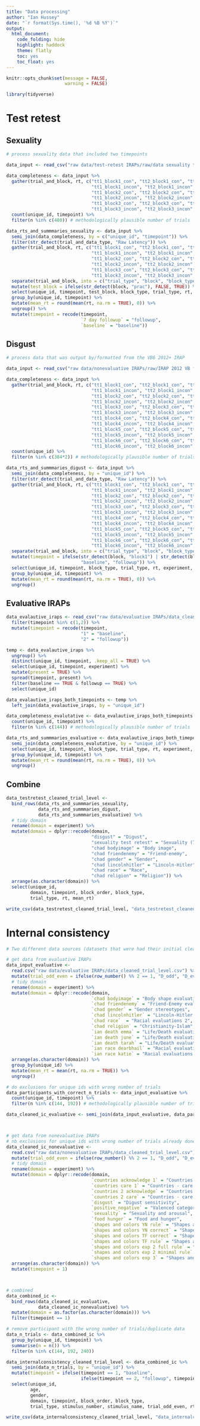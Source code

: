 ```yaml
---
title: "Data processing"
author: "Ian Hussey"
date: "`r format(Sys.time(), '%d %B %Y')`"
output:
  html_document:
    code_folding: hide
    highlight: haddock
    theme: flatly
    toc: yes
    toc_float: yes
---
```


```r
knitr::opts_chunk$set(message = FALSE,
                      warning = FALSE)
```

```r

library(tidyverse)

```

# Test retest

## Sexuality

```r

# process sexuality data that included two timepoints 

data_input <- read_csv("raw data/test-retest IRAPs/raw/data sexuality test retest - trial level.csv")

data_completeness <- data_input %>%
  gather(trial_and_block, rt, c("tt1_block1_con", "tt2_block1_con", "tt3_block1_con", "tt4_block1_con", 
                                "tt1_block1_incon", "tt2_block1_incon", "tt3_block1_incon", "tt4_block1_incon", 
                                "tt1_block2_con", "tt2_block2_con", "tt3_block2_con", "tt4_block2_con", 
                                "tt1_block2_incon", "tt2_block2_incon", "tt3_block2_incon", "tt4_block2_incon", 
                                "tt1_block3_con", "tt2_block3_con", "tt3_block3_con", "tt4_block3_con", 
                                "tt1_block3_incon", "tt2_block3_incon", "tt3_block3_incon", "tt4_block3_incon")) %>%
  count(unique_id, timepoint) %>%
  filter(n %in% c(480)) # methodologically plausible number of trials

data_rts_and_summmaries_sexuality <- data_input %>%
  semi_join(data_completeness, by = c("unique_id", "timepoint")) %>%
  filter(str_detect(trial_and_data_type, "Raw Latency")) %>%
  gather(trial_and_block, rt, c("tt1_block1_con", "tt2_block1_con", "tt3_block1_con", "tt4_block1_con", 
                                "tt1_block1_incon", "tt2_block1_incon", "tt3_block1_incon", "tt4_block1_incon", 
                                "tt1_block2_con", "tt2_block2_con", "tt3_block2_con", "tt4_block2_con", 
                                "tt1_block2_incon", "tt2_block2_incon", "tt3_block2_incon", "tt4_block2_incon", 
                                "tt1_block3_con", "tt2_block3_con", "tt3_block3_con", "tt4_block3_con", 
                                "tt1_block3_incon", "tt2_block3_incon", "tt3_block3_incon", "tt4_block3_incon")) %>%
  separate(trial_and_block, into = c("trial_type", "block", "block_type"), sep = "_") %>%
  mutate(test_block = ifelse(str_detect(block, "prac"), FALSE, TRUE)) %>%
  select(unique_id, timepoint, test_block, block_type, trial_type, rt, experiment, block_order) %>%
  group_by(unique_id, timepoint) %>%
  mutate(mean_rt = round(mean(rt, na.rm = TRUE), 0)) %>%
  ungroup() %>%
  mutate(timepoint = recode(timepoint, 
                            `7 day followup` = "followup",
                            `baseline` = "baseline"))

```

## Disgust

```r

# process data that was output by/formatted from the VB6 2012+ IRAP

data_input <- read_csv("raw data/nonevaluative IRAPs/raw/IRAP 2012 VB format files/data disgust - trial level.csv") 

data_completeness <- data_input %>%
  gather(trial_and_block, rt, c("tt1_block1_con", "tt2_block1_con", "tt3_block1_con", "tt4_block1_con", 
                                "tt1_block1_incon", "tt2_block1_incon", "tt3_block1_incon", "tt4_block1_incon", 
                                "tt1_block2_con", "tt2_block2_con", "tt3_block2_con", "tt4_block2_con", 
                                "tt1_block2_incon", "tt2_block2_incon", "tt3_block2_incon", "tt4_block2_incon", 
                                "tt1_block3_con", "tt2_block3_con", "tt3_block3_con", "tt4_block3_con", 
                                "tt1_block3_incon", "tt2_block3_incon", "tt3_block3_incon", "tt4_block3_incon",
                                "tt1_block4_con", "tt2_block4_con", "tt3_block4_con", "tt4_block4_con", 
                                "tt1_block4_incon", "tt2_block4_incon", "tt3_block4_incon", "tt4_block4_incon", 
                                "tt1_block5_con", "tt2_block5_con", "tt3_block5_con", "tt4_block5_con", 
                                "tt1_block5_incon", "tt2_block5_incon", "tt3_block5_incon", "tt4_block5_incon", 
                                "tt1_block6_con", "tt2_block6_con", "tt3_block6_con", "tt4_block6_con", 
                                "tt1_block6_incon", "tt2_block6_incon", "tt3_block6_incon", "tt4_block6_incon")) %>%
  count(unique_id) %>%
  filter(n %in% c(384*2)) # methodologically plausible number of trials

data_rts_and_summmaries_digust <- data_input %>%
  semi_join(data_completeness, by = "unique_id") %>%
  filter(str_detect(trial_and_data_type, "Raw Latency")) %>%
  gather(trial_and_block, rt, c("tt1_block1_con", "tt2_block1_con", "tt3_block1_con", "tt4_block1_con", 
                                "tt1_block1_incon", "tt2_block1_incon", "tt3_block1_incon", "tt4_block1_incon", 
                                "tt1_block2_con", "tt2_block2_con", "tt3_block2_con", "tt4_block2_con", 
                                "tt1_block2_incon", "tt2_block2_incon", "tt3_block2_incon", "tt4_block2_incon", 
                                "tt1_block3_con", "tt2_block3_con", "tt3_block3_con", "tt4_block3_con", 
                                "tt1_block3_incon", "tt2_block3_incon", "tt3_block3_incon", "tt4_block3_incon",
                                "tt1_block4_con", "tt2_block4_con", "tt3_block4_con", "tt4_block4_con", 
                                "tt1_block4_incon", "tt2_block4_incon", "tt3_block4_incon", "tt4_block4_incon", 
                                "tt1_block5_con", "tt2_block5_con", "tt3_block5_con", "tt4_block5_con", 
                                "tt1_block5_incon", "tt2_block5_incon", "tt3_block5_incon", "tt4_block5_incon", 
                                "tt1_block6_con", "tt2_block6_con", "tt3_block6_con", "tt4_block6_con", 
                                "tt1_block6_incon", "tt2_block6_incon", "tt3_block6_incon", "tt4_block6_incon")) %>%
  separate(trial_and_block, into = c("trial_type", "block", "block_type"), sep = "_") %>%
  mutate(timepoint = ifelse(str_detect(block, "block1") | str_detect(block, "block2") | str_detect(block, "block3"), 
                            "baseline", "followup")) %>%
  select(unique_id, timepoint, block_type, trial_type, rt, experiment, block_order) %>%
  group_by(unique_id, timepoint) %>%
  mutate(mean_rt = round(mean(rt, na.rm = TRUE), 0)) %>%
  ungroup()

```

## Evaluative IRAPs

```r

data_evalautive_iraps <- read_csv("raw data/evaluative IRAPs/data_cleaned_trial_level.csv") %>%
  filter(timepoint %in% c(1,2)) %>%
  mutate(timepoint = recode(timepoint,
                            "1" = "baseline",
                            "2" = "followup"))

temp <- data_evalautive_iraps %>%
  ungroup() %>%
  distinct(unique_id, timepoint, .keep_all = TRUE) %>%
  select(unique_id, timepoint, experiment) %>%
  mutate(present = TRUE) %>%
  spread(timepoint, present) %>%
  filter(baseline == TRUE & followup == TRUE) %>%
  select(unique_id) 

data_evalautive_iraps_both_timepoints <- temp %>%
  left_join(data_evalautive_iraps, by = "unique_id")

data_completeness_evalutative <- data_evalautive_iraps_both_timepoints %>%
  count(unique_id, timepoint) %>%
  filter(n %in% c(144)) # methodologically plausible number of trials

data_rts_and_summmaries_evaluative <- data_evalautive_iraps_both_timepoints %>%
  semi_join(data_completeness_evalutative, by = "unique_id") %>%
  select(unique_id, timepoint, block_type, trial_type, rt, experiment, block_order) %>%
  group_by(unique_id, timepoint) %>%
  mutate(mean_rt = round(mean(rt, na.rm = TRUE), 0)) %>%
  ungroup()

```

## Combine

```r

data_testretest_cleaned_trial_level <- 
  bind_rows(data_rts_and_summmaries_sexuality, 
            data_rts_and_summmaries_digust,
            data_rts_and_summmaries_evaluative) %>%
  # tidy domain
  rename(domain = experiment) %>%
  mutate(domain = dplyr::recode(domain,
                                "disgust" = "Digust",
                                "sexuality test retest" = "Sexuality (7 day)",
                                "chad bodyimage" = "Body image",
                                "chad friendenemy" = "Friend-enemy",
                                "chad gender" = "Gender",
                                "chad lincolnhitler" = "Lincoln-Hitler",
                                "chad race" = "Race",
                                "chad religion" = "Religion")) %>%
  arrange(as.character(domain)) %>%
  select(unique_id, 
         domain, timepoint, block_order, block_type, 
         trial_type, rt, mean_rt)

write_csv(data_testretest_cleaned_trial_level, "data_testretest_cleaned_trial_level.csv")

```

# Internal consistency

```r

# Two different data sources (datasets that were had their initial cleaning and organizing done at different times): do final cleaning on these and add them together.

# get data from evaluative IRAPs
data_input_evaluative <- 
  read.csv("raw data/evaluative IRAPs/data_cleaned_trial_level.csv") %>%
  mutate(trial_odd_even = ifelse(row_number() %% 2 == 1, "D_odd", "D_even")) %>%
  # tidy domain
  rename(domain = experiment) %>%
  mutate(domain = dplyr::recode(domain,
                                `chad bodyimage` = "Body shape evaluations",
                                `chad friendenemy` = "Friend-Enemy evaluations",
                                `chad gender` = "Gender stereotypes",
                                `chad lincolnhitler` = "Lincoln-Hitler evaluations",
                                `chad race`	 = "Racial evaluations 2",
                                `chad religion` = "Christianity-Islam",
                                `ian death emma` = "Life/Death evaluations 1",
                                `ian death june` = "Life/Death evaluations 2",
                                `ian death tarah` = "Life/Death evaluations 3",
                                `ian race dearbhail` = "Racial evaluations 1",
                                `ian race katie` = "Racial evaluations 1")) %>%
  arrange(as.character(domain)) %>%
  group_by(unique_id) %>%
  mutate(mean_rt = mean(rt, na.rm = TRUE)) %>%
  ungroup()

# do exclusions for unique ids with wrong number of trials
data_participants_with_correct_n_trials <- data_input_evaluative %>%
  count(unique_id, timepoint) %>%
  filter(n %in% c(144, 192)) # methodologically plausible number of trials

data_cleaned_ic_evaluative <- semi_join(data_input_evaluative, data_participants_with_correct_n_trials, by = "unique_id")



# get data from nonevaluative IRAPs
# nb exclusions for unique ids with wrong number of trials already done in processing
data_cleaned_ic_nonevaluative <- 
  read.csv("raw data/nonevaluative IRAPs/data_cleaned_trial_level.csv") %>%
  mutate(trial_odd_even = ifelse(row_number() %% 2 == 1, "D_odd", "D_even")) %>%
  # tidy domain
  rename(domain = experiment) %>%
  mutate(domain = dplyr::recode(domain,
                                `countries acknowledge 1` = "Countries - acknowledge suffering 1",
                                `countries care 1` = "Countries - care about suffering 1",
                                `countries 2 acknowledge` = "Countries - acknowledge suffering 2",
                                `countries 2 care` = "Countries - care about suffering 2",
                                `disgust` = "Digust sensitivity",
                                `positive_negative` = "Valenced categories evaluations",
                                `sexuality` = "Sexuality and arousal",
                                `food hunger` = "Food and hunger",
                                `shapes and colors YN rule` = "Shapes and colors 1",
                                `shapes and colors YN correct` = "Shapes and colors 2",
                                `shapes and colors TF correct` = "Shapes and colors 3",
                                `shapes and colors TF rule` = "Shapes and colors 4",
                                `shapes and colors exp 2 full rule` = "Shapes and colors 5",
                                `shapes and colors exp 2 minimal rule` = "Shapes and colors 6",
                                `shapes and colors exp 3` = "Shapes and colors 7")) %>%
  arrange(as.character(domain)) %>%
  mutate(timepoint = 1)



# combined
data_combined_ic <- 
  bind_rows(data_cleaned_ic_evaluative, 
            data_cleaned_ic_nonevaluative) %>%
  mutate(domain = as.factor(as.character(domain))) %>%
  filter(timepoint == 1)

# remove participant with the wrong number of trials/duplicate data
data_n_trials <- data_combined_ic %>%
  group_by(unique_id, timepoint) %>%
  summarise(n = n()) %>%
  filter(n %in% c(144, 192, 240))

data_internalconsistency_cleaned_trial_level <- data_combined_ic %>%
  semi_join(data_n_trials, by = "unique_id") %>%
  mutate(timepoint = ifelse(timepoint == 1, "baseline", 
                            ifelse(timepoint == 2, "followup", timepoint))) %>%
  select(unique_id, 
         age,
         gender,
         domain, timepoint, block_order, block_type, 
         trial_type, stimulus_number, stimulus_name, trial_odd_even, rt, mean_rt)

write_csv(data_internalconsistency_cleaned_trial_level, "data_internalconsistency_cleaned_trial_level.csv")

```


